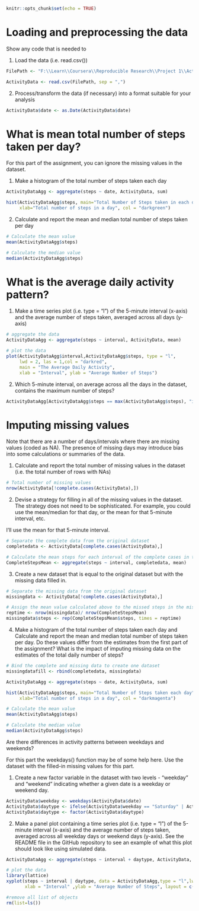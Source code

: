 ```r
knitr::opts_chunk$set(echo = TRUE)
```

# Loading and preprocessing the data

Show any code that is needed to

1. Load the data (i.e. read.csv())
```r
FilePath <- "F:\\Learn\\Coursera\\Reproducible Research\\Project 1\\ActivityMonitorData\\activity.csv"
```
```r
ActivityData <- read.csv(FilePath, sep = ",")
```

2. Process/transform the data (if necessary) into a format suitable for your analysis
```r
ActivityData$date <- as.Date(ActivityData$date)
```

# What is mean total number of steps taken per day?

For this part of the assignment, you can ignore the missing values in the dataset.

1. Make a histogram of the total number of steps taken each day

```r
ActivityDataAgg <- aggregate(steps ~ date, ActivityData, sum)

hist(ActivityDataAgg$steps, main="Total Number of Steps taken in each day", 
     xlab="Total number of steps in a day", col = "darkgreen")
```

2. Calculate and report the mean and median total number of steps taken per day

```r
# Calculate the mean value
mean(ActivityDataAgg$steps)
```

```r
# Calculate the median value
median(ActivityDataAgg$steps)
```

# What is the average daily activity pattern?

1. Make a time series plot (i.e. type = "l") of the 5-minute interval (x-axis) and the average number of steps taken, averaged across all days (y-axis)

```r
# aggregate the data
ActivityDataAgg <- aggregate(steps ~ interval, ActivityData, mean)

# plot the data
plot(ActivityDataAgg$interval,ActivityDataAgg$steps, type = "l",
     lwd = 2, las = 1,col = "darkred",
     main = "The Average Daily Activity",
     xlab = "Interval", ylab = "Average Number of Steps")
```

2. Which 5-minute interval, on average across all the days in the dataset, contains the maximum number of steps?

```r
ActivityDataAgg[ActivityDataAgg$steps == max(ActivityDataAgg$steps), "interval"]
```

# Imputing missing values

Note that there are a number of days/intervals where there are missing values (coded as NA). The presence of missing days may introduce bias into some calculations or summaries of the data.

1. Calculate and report the total number of missing values in the dataset (i.e. the total number of rows with NAs)
```r
# Total number of missing values
nrow(ActivityData[!complete.cases(ActivityData),])
```

2. Devise a strategy for filling in all of the missing values in the dataset. The strategy does not need to be sophisticated. For example, you could use the mean/median for that day, or the mean for that 5-minute interval, etc.

I'll use the mean for that 5-minute interval.
```r
# Separate the complete data from the original dataset 
completedata <- ActivityData[complete.cases(ActivityData),]

# Calculate the mean steps for each interval of the complete cases in the data set
CompleteStepsMean <- aggregate(steps ~ interval, completedata, mean)
```

3. Create a new dataset that is equal to the original dataset but with the missing data filled in.
```r
# Separate the missing data from the original dataset
missingdata <- ActivityData[!complete.cases(ActivityData),]

# Assign the mean value calculated above to the missed steps in the missing data set
reptime <- nrow(missingdata)/ nrow(CompleteStepsMean)
missingdata$steps <- rep(CompleteStepsMean$steps, times = reptime)
```

4. Make a histogram of the total number of steps taken each day and Calculate and report the mean and median total number of steps taken per day. Do these values differ from the estimates from the first part of the assignment? What is the impact of imputing missing data on the estimates of the total daily number of steps?
```r
# Bind the complete and missing data to create one dataset
missingdatafill <- rbind(completedata, missingdata)

ActivityDataAgg <- aggregate(steps ~ date, ActivityData, sum)

hist(ActivityDataAgg$steps, main="Total Number of Steps taken each day", 
     xlab="Total number of steps in a day", col = "darkmagenta")
```

```r
# Calculate the mean value
mean(ActivityDataAgg$steps)
```

```r
# Calculate the median value
median(ActivityDataAgg$steps)
```

Are there differences in activity patterns between weekdays and weekends?

For this part the weekdays() function may be of some help here. Use the dataset with the filled-in missing values for this part.

1. Create a new factor variable in the dataset with two levels - "weekday" and "weekend" indicating whether a given date is a weekday or weekend day.

```r
ActivityData$weekday <- weekdays(ActivityData$date)
ActivityData$daytype <- ifelse(ActivityData$weekday == "Saturday" | ActivityData$weekday == "Sunday", "Weekend", "Weekday")
ActivityData$daytype <- factor(ActivityData$daytype)
```

2. Make a panel plot containing a time series plot (i.e. type = "l") of the 5-minute interval (x-axis) and the average number of steps taken, averaged across all weekday days or weekend days (y-axis). See the README file in the GitHub repository to see an example of what this plot should look like using simulated data.

```r
ActivityDataAgg <- aggregate(steps ~ interval + daytype, ActivityData, mean)

# plot the data
library(lattice)
xyplot(steps ~ interval | daytype, data = ActivityDataAgg,type = "l",lwd = 2,
       xlab = "Interval" ,ylab = "Average Number of Steps", layout = c(1,2))
```

```r
#remove all list of objects
rm(list=ls())
```